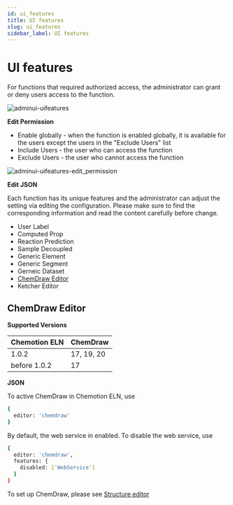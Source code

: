 ```yaml
---
id: ui_features
title: UI features
slug: ui_features
sidebar_label: UI features
---
```


# UI features

For functions that required authorized access, the administrator can grant or deny users access to the function.

![adminui-uifeatures](/img/adminui-uifeatures.png)

<b>Edit Permission</b>

* Enable globally - when the function is enabled globally, it is available for the users except the users in the "Exclude Users" list
* Include Users - the user who can access the function
* Exclude Users - the user who cannot access the function

![adminui-uifeatures-edit_permission](/img/adminui-uifeatures-permission.gif)

<b>Edit JSON</b>

Each function has its unique features and the administrator can adjust the setting via editing the configuration. Please make sure to find the corresponding information and read the content carefully before change.

* User Label
* Computed Prop
* Reaction Prediction
* Sample Decoupled
* Generic Element
* Generic Segment
* Gerneic Dataset
* [ChemDraw Editor](/docs/eln/admin_ui/ui_features#chemdraw-editor)
* Ketcher Editor

## ChemDraw Editor

<b>Supported Versions</b>

| Chemotion ELN | ChemDraw |
|---|---|
| 1.0.2 | 17, 19, 20 |
| before 1.0.2 | 17 |

<b>JSON</b>

To active ChemDraw in Chemotion ELN, use

```sh
{
  editor: 'chemdraw'
}
```

By default, the web service in enabled. To disable the web service, use

```sh
{
  editor: 'chemdraw',
  features: {
    disabled: ['WebService']
  }
}
```

To set up ChemDraw, please see [Structure editor](/docs/eln/settings#structure-editor)

